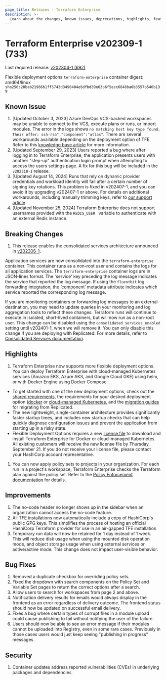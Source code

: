 ```yaml
---
page_title: Releases - Terraform Enterprise
description: >-
  Learn about the changes, known issues, deprecations, highlights, features, improvements, bug fixes, and security fixes for the v202309-1 (733) release.
---
```


# Terraform Enterprise v202309-1 (733)

Last required release: [v202304-1 (692)](/terraform/enterprise/releases/2023/v202304-1)

Flexible deployment options `terraform-enterprise` container digest: amd64/linux `sha256:20bab21966b1ff5743d3490404e6dfbd39e63b6f5ecc6848ba6b3557b540b139`

## Known Issue
1. [Updated October 3, 2023] Azure DevOps VCS-backed workspaces may be unable to connect to the VCS, execute plans or runs, or import modules. The error in the logs shows `no matching host key type found. Their offer: ssh-rsa","component":"atlas"`. There are several workarounds available depending on the deployment option of TFE. Refer to this [knowledge base article](https://support.hashicorp.com/hc/en-us/articles/21326572948243) for more information.
1. [Updated September 29, 2023] Users reported a bug where after logging in to Terraform Enterprise, the application presents users with another "step-up" authentication login prompt when attempting to access the users settings page. A fix for this bug will be included in the `v202310-1` release.
1. [Updated August 14, 2024] Runs that rely on dynamic provider credentials and workload identity will fail after a certain number of signing key rotations. This problem is fixed in v202407-1, and you can avoid it by upgrading v202407-1 or above. For details on additional workarounds, including manually trimming keys, refer to [our support article](https://support.hashicorp.com/hc/en-us/articles/31715716966419-Issue-with-OIDC-Vault-key-rotation-mechanism-to-incorrectly-identify-the-newest-signing-key).
2. [Updated November 25, 2024] Terraform Enterprise does not support usernames provided with the  `REDIS_USER ` variable to  authenticate with an external Redis instance.

## Breaking Changes
1. This release enables the consolidated services architecture announced in [v202306-1](/terraform/enterprise/releases/2023/v202306-1).

Application services are now consolidated into the `terraform-enterprise` container. This container runs as a non-root user and contains the logs for all application services. The `terraform-enterprise` container logs are in JSON-lines format. The 'service' key preceding the log message indicates the service that reported the log message. If using the `fluentbit` log forwarding integration, the ‘component’ metadata attribute indicates which service reported the corresponding log message.

If you are monitoring containers or forwarding log messages to an external destination, you may need to update queries in your monitoring and log aggregation tools to reflect these changes. Terraform runs will continue to execute in isolated, short-lived containers, but will now run as a non-root user. This change can be disabled using the `consolidated_services_enabled` setting until v202401-1, when we will remove it. You can only disable this change if you are deploying with Replicated. For more details, refer to [Consolidated Services documentation](/terraform/enterprise/v202309-1/replicated/administration/infrastructure/consolidated-services).

## Highlights
1. Terraform Enterprise now supports more flexible deployment options. You can deploy Terraform Enterprise with cloud-managed Kubernetes services (Amazon EKS, Azure AKS, and Google Cloud GKE) using helm, or with Docker Engine using Docker Compose.
  * To get started with one of the new deployment options, check out the [shared requirements](/terraform/enterprise/v202309-1/flexible-deployments/install/requirements), the requirements for your desired deployment option ([docker](/terraform/enterprise/v202309-1/flexible-deployments/install/docker/requirements) or [cloud-managed Kubernetes](/terraform/enterprise/v202309-1/flexible-deployments/install/kubernetes/requirements), and the [migration guides](/terraform/enterprise/v202309-1/replicated/replicated-migration) for migrating from Replicated.
  * The new lightweight, single-container architecture provides significantly faster startup times, and includes new startup checks that can help quickly diagnose configuration issues and prevent the application from starting up in a risky state.
  * Flexible Deployment Options requires a new [license file](/terraform/enterprise/v202309-1/flexible-deployments/install/requirements/license) to download and install Terraform Enterprise for Docker or cloud-managed Kubernetes. All existing customers will receive the new license file by Thursday, September 21. If you do not receive your license file, please contact your HashiCorp account representative.
1. You can now apply policy sets to projects in your organization. For each run in a project's workspace, Terraform Enterprise checks the Terraform plan against the policy set. Refer to the [Policy Enforcement documentation](/terraform/cloud-docs/policy-enforcement) for details.

## Improvements

1. The no-code header no longer shows up in the sidebar when an organization cannot access the no-code feature.
1. All TFE installations now automatically include a copy of HashiCorp's public GPG keys. This simplifies the process of hosting an official HashiCorp Terraform provider for use in an air-gapped TFE installation.
1. Temporary run data will now be retained for 1 day instead of 1 week. This will reduce disk usage when using the mounted disk operation mode, and object storage usage when using external services or active/active mode. This change does not impact user-visible behavior.

## Bug Fixes
1. Removed a duplicate checkbox for overriding policy sets.
1. Fixed the dropdown with search components on the Policy Set and Variable Set pages to return the correct options after a search.
1. Allow users to search for workspaces from page 2 and above.
1. Notification delivery results for emails would always display in the frontend as an error regardless of delivery outcome. The frontend status should now be updated on successful email delivery.
1. Fixes a bug where certain types of corrupt files in a module upload could cause publishing to fail without notifying the user of the failure.
1. Users should now be able to see an error message if their modules cannot be uploaded into Registry, even in some rare cases. Previously in those cases users would just keep seeing "publishing in progress" messages.

## Security
1. Container updates address reported vulnerabilities (CVEs) in underlying packages and dependencies.
